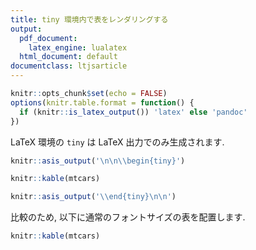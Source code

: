```yaml
---
title: tiny 環境内で表をレンダリングする
output:
  pdf_document:
    latex_engine: lualatex
  html_document: default
documentclass: ltjsarticle
---
```


```r
knitr::opts_chunk$set(echo = FALSE)
options(knitr.table.format = function() {
  if (knitr::is_latex_output()) 'latex' else 'pandoc'
})
```

LaTeX 環境の `tiny` は LaTeX 出力でのみ生成されます.

```r
knitr::asis_output('\n\n\\begin{tiny}')
```

```r
knitr::kable(mtcars)
```

```r
knitr::asis_output('\\end{tiny}\n\n')
```

比較のため, 以下に通常のフォントサイズの表を配置します.

```r
knitr::kable(mtcars)
```
